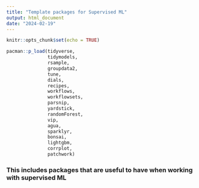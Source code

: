```yaml
---
title: "Template packages for Supervised ML"
output: html_document
date: "2024-02-19"
---
```


```r
knitr::opts_chunk$set(echo = TRUE)
```

```r
pacman::p_load(tidyverse, 
               tidymodels, 
               rsample, 
               groupdata2, 
               tune, 
               dials, 
               recipes, 
               workflows, 
               workflowsets, 
               parsnip, 
               yardstick, 
               randomForest, 
               vip, 
               agua, 
               sparklyr, 
               bonsai, 
               lightgbm, 
               corrplot, 
               patchwork)
```

### This includes packages that are useful to have when working with supervised ML
